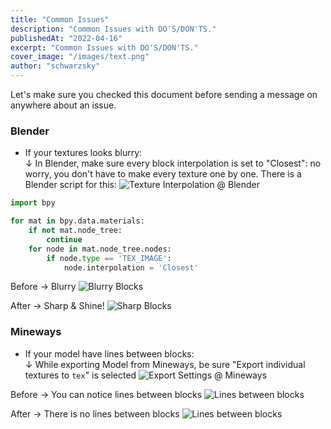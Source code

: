 ```yaml
---
title: "Common Issues"
description: "Common Issues with DO'S/DON'TS."
publishedAt: "2022-04-16"
excerpt: "Common Issues with DO'S/DON'TS."
cover_image: "/images/text.png"
author: "schwarzsky"
---
```


Let's make sure you checked this document before sending a message on anywhere about an issue.

### Blender
- If your textures looks blurry:<br/>
  ↓ In Blender, make sure every block interpolation is set to "Closest": no worry, you don't have to make every texture one by one. There is a Blender script for this:
  <Frame><img src="https://i.imgur.com/VAs60XC.png" alt="Texture Interpolation @ Blender" /></Frame>

```py Blurry Script
import bpy

for mat in bpy.data.materials:
    if not mat.node_tree:
        continue
    for node in mat.node_tree.nodes:
        if node.type == 'TEX_IMAGE':
            node.interpolation = 'Closest'
```
Before -> Blurry
  <img
    src="https://i.imgur.com/2cUYgOi.png"
    alt="Blurry Blocks"
  />

After -> Sharp & Shine!
  <img
    src="https://i.imgur.com/S3Hj8Mb.png"
    alt="Sharp Blocks"
  />


### Mineways
- If your model have lines between blocks:<br/>
  ↓ While exporting Model from Mineways, be sure "Export individual textures to `tex`" is selected
  <img src="https://soo.gg/u/YjdN6jSO.png" alt="Export Settings @ Mineways" />

Before -> You can notice lines between blocks
  <img
    src="https://images-ext-2.discordapp.net/external/pPYBnJpuQ_lSqTTFifJnNIf2Ah12NUuoo-u4-oWfl8s/https/soo.gg/u/m5Vnc307.png"
    alt="Lines between blocks"
  />

After -> There is no lines between blocks
  <img
    src="https://images-ext-1.discordapp.net/external/gY-DjD-jywYyN9t6PmiFvYZ_dEEcNysFbpYiUETcM7o/https/soo.gg/u/qSXOsgpG.png"
    alt="Lines between blocks"
  />
